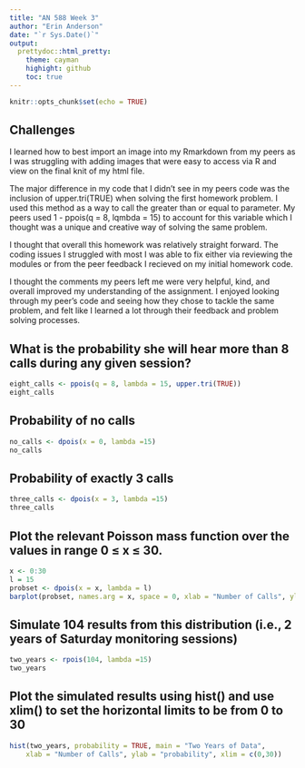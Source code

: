 ```yaml
---
title: "AN 588 Week 3"
author: "Erin Anderson"
date: "`r Sys.Date()`"
output: 
  prettydoc::html_pretty:
    theme: cayman
    highight: github
    toc: true
---
```

```r
knitr::opts_chunk$set(echo = TRUE)
```

## Challenges

I learned how to best import an image into my Rmarkdown from my peers as I was struggling with adding images that were easy to access via R and view on the final knit of my html file.

The major difference in my code that I didn't see in my peers code was the inclusion of upper.tri(TRUE) when solving the first homework problem. I used this method as a way to call the greater than or equal to parameter. My peers used 1 - ppois(q = 8, lqmbda = 15) to account for this variable which I thought was a unique and creative way of solving the same problem.

I thought that overall this homework was relatively straight forward. The coding issues I struggled with most I was able to fix either via reviewing the modules or from the peer feedback I recieved on my initial homework code.

I thought the comments my peers left me were very helpful, kind, and overall improved my understanding of the assignment. I enjoyed looking through my peer's code and seeing how they chose to tackle the same problem, and felt like I learned a lot through their feedback and problem solving processes.

## What is the probability she will hear more than 8 calls during any given session?
```r
eight_calls <- ppois(q = 8, lambda = 15, upper.tri(TRUE))
eight_calls
```
## Probability of no calls
```r
no_calls <- dpois(x = 0, lambda =15)
no_calls
```
## Probability of exactly 3 calls
```r
three_calls <- dpois(x = 3, lambda =15)
three_calls
```
## Plot the relevant Poisson mass function over the values in range 0 ≤ x ≤ 30.
```r
x <- 0:30
l = 15
probset <- dpois(x = x, lambda = l)
barplot(probset, names.arg = x, space = 0, xlab = "Number of Calls", ylab = "Probability", main = "Probability Mass Function")
```

## Simulate 104 results from this distribution (i.e., 2 years of Saturday monitoring sessions)
```r
two_years <- rpois(104, lambda =15)
two_years
```

## Plot the simulated results using hist() and use xlim() to set the horizontal limits to be from 0 to 30
```r
hist(two_years, probability = TRUE, main = "Two Years of Data",
    xlab = "Number of Calls", ylab = "probability", xlim = c(0,30))
```